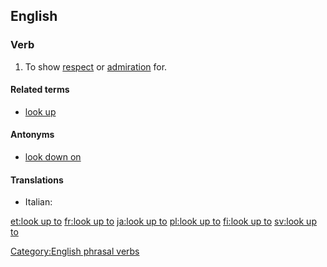 ==English==

===Verb===
{{en-verb|looks up to|looking up to|looked up to|looked up to|inf=to [[look]] [[up]] [[to]]}}

# {{idiomatic|transitive}} To show [[respect]] or [[admiration]] for.

====Related terms====
* [[look up]]

====Antonyms====
* [[look down on]]

====Translations====
{{trans-top|To show respect for}}
* Italian: {{t-|it|quardare in alto}}
{{trans-mid}}
{{trans-bottom}}

[[Category:English phrasal verbs]]

[[et:look up to]]
[[fr:look up to]]
[[ja:look up to]]
[[pl:look up to]]
[[fi:look up to]]
[[sv:look up to]]